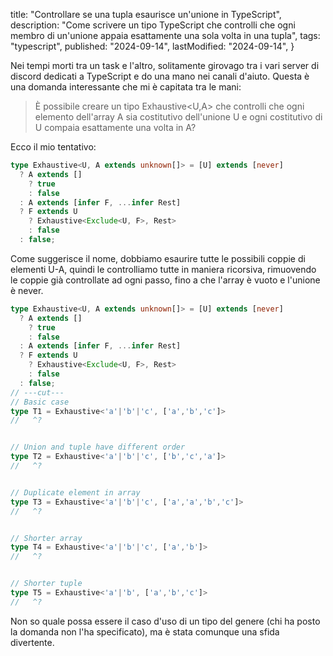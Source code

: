   title: "Controllare se una tupla esaurisce un'unione in TypeScript",
  description: "Come scrivere un tipo TypeScript che controlli che ogni membro di un'unione appaia esattamente una sola volta in una tupla",
  tags: "typescript",
  published: "2024-09-14",
  lastModified: "2024-09-14",
}

Nei tempi morti tra un task e l'altro, solitamente girovago tra i vari server di discord dedicati a TypeScript e do una mano nei canali d'aiuto. Questa è una domanda interessante che mi è capitata tra le mani:

> È possibile creare un tipo Exhaustive\<U,A\> che controlli che ogni elemento dell'array A sia costitutivo dell'unione U e ogni costitutivo di U compaia esattamente una volta in A?

Ecco il mio tentativo:

```ts twoslash
type Exhaustive<U, A extends unknown[]> = [U] extends [never] 
  ? A extends []
    ? true
    : false
  : A extends [infer F, ...infer Rest]
  ? F extends U
    ? Exhaustive<Exclude<U, F>, Rest>
    : false
  : false;
```

Come suggerisce il nome, dobbiamo esaurire tutte le possibili coppie di elementi U-A, quindi le controlliamo tutte in maniera ricorsiva, rimuovendo le coppie già controllate ad ogni passo, fino a che l'array è vuoto e l'unione è never.

```ts twoslash
type Exhaustive<U, A extends unknown[]> = [U] extends [never] 
  ? A extends []
    ? true
    : false
  : A extends [infer F, ...infer Rest]
  ? F extends U
    ? Exhaustive<Exclude<U, F>, Rest>
    : false
  : false;
// ---cut---
// Basic case
type T1 = Exhaustive<'a'|'b'|'c', ['a','b','c']>
//   ^?


// Union and tuple have different order
type T2 = Exhaustive<'a'|'b'|'c', ['b','c','a']>
//   ^?


// Duplicate element in array
type T3 = Exhaustive<'a'|'b'|'c', ['a','a','b','c']>
//   ^?


// Shorter array
type T4 = Exhaustive<'a'|'b'|'c', ['a','b']>
//   ^?


// Shorter tuple
type T5 = Exhaustive<'a'|'b', ['a','b','c']>
//   ^?
```

Non so quale possa essere il caso d'uso di un tipo del genere (chi ha posto la domanda non l'ha specificato), ma è stata comunque una sfida divertente.